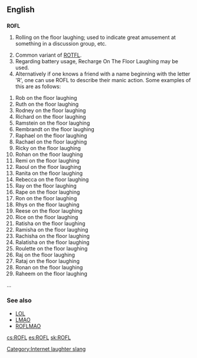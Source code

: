 ==English==

==={{initialism}}===
'''ROFL'''

# {{internet}} Rolling on the floor laughing; used to indicate great amusement at something in a discussion group, etc.
# Common variant of [[ROTFL]].
# Regarding battery usage, Recharge On The Floor Laughing may be used.
# Alternatively if one knows a friend with a name beginning with the letter 'R', one can use ROFL to describe their manic action. Some examples of this are as follows:

#Rob on the floor laughing
#Ruth on the floor laughing
#Rodney on the floor laughing
#Richard on the floor laughing
#Ramstein on the floor laughing
#Rembrandt on the floor laughing
#Raphael on the floor laughing
#Rachael on the floor laughing
#Ricky on the floor laughing
#Rohan on the floor laughing
#Remi on the floor laughing
#Raoul on the floor laughing
#Ranita on the floor laughing
#Rebecca on the floor laughing
#Ray on the floor laughing
#Rape on the floor laughing
#Ron on the floor laughing
#Rhys on the floor laughing
#Reese on the floor laughing
#Rice on the floor laughing
#Ratisha on the floor laughing
#Ramisha on the floor laughing
#Rachisha on the floor laughing
#Ralatisha on the floor laughing
#Roulette on the floor laughing
#Raj on the floor laughing
#Rataj on the floor laughing
#Ronan on the floor laughing
#Raheem on the floor laughing

...

===See also===
*[[LOL]]
*[[LMAO]]
*[[ROFLMAO]]

[[Category:Internet laughter slang]]

[[cs:ROFL]]
[[es:ROFL]]
[[sk:ROFL]]